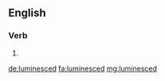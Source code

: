 ==English==

===Verb===
{{head|en}}

# {{en-past of|luminesce}}

[[de:luminesced]]
[[fa:luminesced]]
[[mg:luminesced]]
